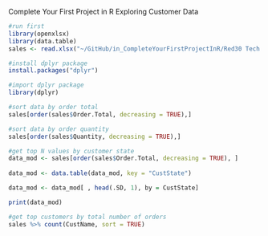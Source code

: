 Complete Your First Project in R
Exploring Customer Data

```r
#run first
library(openxlsx)
library(data.table)
sales <- read.xlsx("~/GitHub/in_CompleteYourFirstProjectInR/Red30 Tech Sales.xlsx",1,detectDates = TRUE)
```


```r
#install dplyr package
install.packages("dplyr")
```


```r
#import dplyr package
library(dplyr)
```

```r
#sort data by order total
sales[order(sales$Order.Total, decreasing = TRUE),]
```


```r
#sort data by order quantity
sales[order(sales$Quantity, decreasing = TRUE),]
```


```r
#get top N values by customer state
data_mod <- sales[order(sales$Order.Total, decreasing = TRUE), ]  
 
data_mod <- data.table(data_mod, key = "CustState")

data_mod <- data_mod[ , head(.SD, 1), by = CustState]

print(data_mod)

```

```r
#get top customers by total number of orders
sales %>% count(CustName, sort = TRUE)
```
